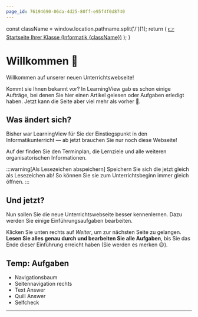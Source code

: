 ```yaml
---
page_id: 76194690-06da-4d25-80ff-e95f4f0d8740
---
```


  const className = window.location.pathname.split('/')[1];
  return (
    <a href='../'>👉 Startseite Ihrer Klasse (Informatik {className})</a>
  );
}

# Willkommen 👋
Willkommen auf unserer neuen Unterrichtswebseite!

Kommt sie Ihnen bekannt vor? In LearningView gab es schon einige Aufträge, bei denen Sie hier einen Artikel gelesen oder Aufgaben erledigt haben. Jetzt kann die Seite aber viel mehr als vorher 🥳.

## Was ändert sich?
Bisher war LearningView für Sie der Einstiegspunkt in den Informatikunterricht — ab jetzt brauchen Sie nur noch diese Webseite!

Auf der <ClassStartPage /> finden Sie den Terminplan, die Lernziele und alle weiteren organisatorischen Informationen.

:::warning[Als Lesezeichen abspeichern]
Speichern Sie sich die <ClassStartPage /> jetzt gleich als Lesezeichen ab! So können Sie sie zum Unterrichtsbeginn immer gleich öffnen.
:::

## Und jetzt?
Nun sollen Sie die neue Unterrichtswebseite besser kennenlernen. Dazu werden Sie einige Einführungsaufgaben bearbeiten.

Klicken Sie unten rechts auf _Weiter_, um zur nächsten Seite zu gelangen. **Lesen Sie alles genau durch und bearbeiten Sie alle Aufgaben**, bis Sie das Ende dieser Einführung erreicht haben (Sie werden es merken 😉).

## Temp: Aufgaben
- Navigationsbaum
- Seitennavigation rechts
- Text Answer
- Quill Answer
- Selfcheck

---
